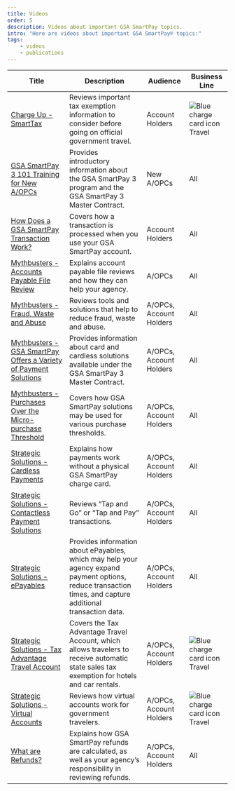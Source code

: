 ```yaml
---
title: Videos
order: 5
description: Videos about important GSA SmartPay topics.
intro: "Here are videos about important GSA SmartPay® topics:"
tags:
    - videos
    - publications
---
```





Title | Description | Audience | Business Line
-- | -- | -- | --
[Charge Up - SmartTax](https://youtu.be/rT3vImFv4-I) | Reviews important tax exemption information to consider before going on official government travel. | Account Holders | ![Blue charge card icon](/images/smartpay-blue-travel-plain.svg__width:42px) Travel
[GSA SmartPay 3 101 Training for New A/OPCs](https://youtu.be/rWf_9L9DlY4) | Provides introductory information about the GSA SmartPay 3 program and the GSA SmartPay 3 Master Contract. | New A/OPCs | All
[How Does a GSA SmartPay Transaction Work?](https://www.youtube.com/watch?v=sfWxZlbZwgo) | Covers how a transaction is processed when you use your GSA SmartPay account. | Account Holders | All
[Mythbusters - Accounts Payable File Review](https://youtu.be/KwVOP_Efzas) | Explains account payable file reviews and how they can help your agency. | A/OPCs | All
[Mythbusters - Fraud, Waste and Abuse](https://youtu.be/F09lDZTUFZA) | Reviews tools and solutions that help to reduce fraud, waste and abuse. | A/OPCs, Account Holders | All
[Mythbusters - GSA SmartPay Offers a Variety of Payment Solutions](https://youtu.be/-rdGm4Ee8pM) | Provides information about card and cardless solutions available under the GSA SmartPay 3 Master Contract. | A/OPCs, Account Holders | All
[Mythbusters - Purchases Over the Micro-purchase Threshold](https://youtu.be/Bv8zYYyEVvA) | Covers how GSA SmartPay solutions may be used for various purchase thresholds. | A/OPCs, Account Holders | All
[Strategic Solutions - Cardless Payments](https://youtu.be/KmPUAw6CvD0) | Explains how payments work without a physical GSA SmartPay charge card. | A/OPCs, Account Holders | All
[Strategic Solutions - Contactless Payment Solutions](https://youtu.be/GL3VuvT7-2k) | Reviews “Tap and Go” or “Tap and Pay” transactions. | A/OPCs, Account Holders | All
[Strategic Solutions - ePayables](https://youtu.be/9UQ3fCCW2pk) | Provides information about ePayables, which may help your agency expand payment options, reduce transaction times, and capture additional transaction data. | A/OPCs, Account Holders | All
[Strategic Solutions - Tax Advantage Travel Account](https://www.youtube.com/watch?v=PUS5A6vdC_o) | Covers the Tax Advantage Travel Account, which allows travelers to receive automatic state sales tax exemption for hotels and car rentals. | A/OPCs, Account Holders | ![Blue charge card icon](/images/smartpay-blue-travel-plain.svg__width:42px) Travel
[Strategic Solutions - Virtual Accounts](https://youtu.be/3TtRC9zarVE) | Reviews how virtual accounts work for government travelers. | A/OPCs, Account Holders | ![Blue charge card icon](/images/smartpay-blue-travel-plain.svg__width:42px) Travel
[What are Refunds?](https://youtu.be/5iYRruEPUNM) | Explains how GSA SmartPay refunds are calculated, as well as your agency’s responsibility in reviewing refunds. | A/OPCs, Account Holders | All
